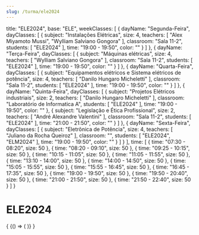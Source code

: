 ```yaml
---
slug: /turma/ele2024
---
```

  title: "ELE2024",
  base: "ELE",
  weekClasses: [
    {
      dayName: "Segunda-Feira",
      dayClasses: [
        {
          subject: "Instalações Elétricas",
          size: 4,
          teachers: [
            "Alex Miyamoto Mussi",
            "Wylliam Salviano Gongora"
          ],
          classroom: "Sala 11-2",
          students: [
            "ELE2024"
          ],
          time: "19:00 - 19:50",
          color: ""
        }
      ]
    },
    {
      dayName: "Terça-Feira",
      dayClasses: [
        {
          subject: "Máquinas elétricas",
          size: 4,
          teachers: [
            "Wylliam Salviano Gongora"
          ],
          classroom: "Sala 11-2",
          students: [
            "ELE2024"
          ],
          time: "19:00 - 19:50",
          color: ""
        }
      ]
    },
    {
      dayName: "Quarta-Feira",
      dayClasses: [
        {
          subject: "Equipamentos elétricos e Sistema elétricos de potência",
          size: 4,
          teachers: [
            "Danilo Hungaro Micheletti"
          ],
          classroom: "Sala 11-2",
          students: [
            "ELE2024"
          ],
          time: "19:00 - 19:50",
          color: ""
        }
      ]
    },
    {
      dayName: "Quinta-Feira",
      dayClasses: [
        {
          subject: "Projetos Elétricos industriais",
          size: 2,
          teachers: [
            "Danilo Hungaro Micheletti"
          ],
          classroom: "Laboratório de Informatica A",
          students: [
            "ELE2024"
          ],
          time: "19:00 - 19:50",
          color: ""
        },
        {
          subject: "Legislação e Ética Profissional",
          size: 2,
          teachers: [
            "André Alexandre Valentini"
          ],
          classroom: "Sala 11-2",
          students: [
            "ELE2024"
          ],
          time: "21:00 - 21:50",
          color: ""
        }
      ]
    },
    {
      dayName: "Sexta-Feira",
      dayClasses: [
        {
          subject: "Eletrônica de Potência",
          size: 4,
          teachers: [
            "Juliano da Rocha Queiroz"
          ],
          classroom: "",
          students: [
            "ELE2024",
            "ELM2024"
          ],
          time: "19:00 - 19:50",
          color: ""
        }
      ]
    }
  ],
  time: [
    {
      time: "07:30 - 08:20",
      size: 50
    },
    {
      time: "08:20 - 09:10",
      size: 50
    },
    {
      time: "09:25 - 10:15",
      size: 50
    },
    {
      time: "10:15 - 11:05",
      size: 50
    },
    {
      time: "11:05 - 11:55",
      size: 50
    },
    {
      time: "13:10 - 14:00",
      size: 50
    },
    {
      time: "14:00 - 14:50",
      size: 50
    },
    {
      time: "15:05 - 15:55",
      size: 50
    },
    {
      time: "15:55 - 16:45",
      size: 50
    },
    {
      time: "16:45 - 17:35",
      size: 50
    },
    {
      time: "19:00 - 19:50",
      size: 50
    },
    {
      time: "19:50 - 20:40",
      size: 50
    },
    {
      time: "21:00 - 21:50",
      size: 50
    },
    {
      time: "21:50 - 22:40",
      size: 50
    }
  ]
}

# ELE2024

<div>
  {
    <BrowserOnly>
      {() => (
        <Grid
          title={data.title}
          weekClasses={data.weekClasses}
          time={data.time}
        />
      )}
    </BrowserOnly>
  }
</div>
